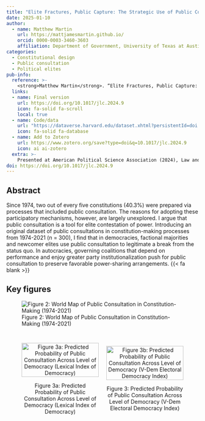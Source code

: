 ```yaml
---
title: "Elite Fractures, Public Capture: The Strategic Use of Public Consultation in Global Constitution-Making"
date: 2025-01-10
author:
  - name: Matthew Martin
    url: https://mattjamesmartin.github.io/
    orcid: 0000-0003-3460-3603
    affiliation: Department of Government, University of Texas at Austin
categories: 
  - Constitutional design
  - Public consultation 
  - Political elites
pub-info:
  reference: >-
    <strong>Matthew Martin</strong>. “Elite Fractures, Public Capture: The Strategic Use of Public Consultation in Global Constitution-Making,” <em>Journal of Law and Courts</em>, 2025, 1-34. Job market paper.
  links:
  - name: Final version
    url: https://doi.org/10.1017/jlc.2024.9
    icon: fa-solid fa-scroll
    local: true
  - name: Code/data
    url: "https://dataverse.harvard.edu/dataset.xhtml?persistentId=doi:10.7910/DVN/PVTH3Z"
    icon: fa-solid fa-database
  - name: Add to Zotero
    url: https://www.zotero.org/save?type=doi&q=10.1017/jlc.2024.9
    icon: ai ai-zotero
  extra: >-
    Presented at American Political Science Association (2024), Law and Society      Association (2024), and Northern Political Science Association (2023).
doi: https://doi.org/10.1017/jlc.2024.9
---
```


## Abstract

Since 1974, two out of every five constitutions (40.3%) were prepared via processes that included public consultation. The reasons for adopting these participatory mechanisms, however, are largely unexplored. I argue that public consultation is a tool for elite contestation of power. Introducing an original dataset of public consultations in constitution-making processes from 1974-2021 (n = 300), I find that in democracies, factional majorities and newcomer elites use public consultation to legitimate a break from the status quo. In autocracies, governing coalitions that depend on performance and enjoy greater party institutionalization push for public consultation to preserve favorable power-sharing arrangements. {{< fa blank >}}

## Key figures

![Figure 2: World Map of Public Consultation in Constitution-Making (1974-2021)](figures/map.png)

::: {style="display: flex; justify-content: space-between; align-items: center;"}
<figure style="width: 50%; text-align: center; margin-right: 10px;">

<img src="figures/full_plot_ord.png" alt="Figure 3a: Predicted Probability of Public Consultation Across Level of Democracy (Lexical Index of Democracy)" style="width: 100%;"/>

<figcaption>Figure 3a: Predicted Probability of Public Consultation Across Level of Democracy (Lexical Index of Democracy)</figcaption>

</figure>

<figure style="width: 50%; text-align: center; margin-left: 10px;">

<img src="figures/full_plot_cont.png" alt="Figure 3b: Predicted Probability of Public Consultation Across Level of Democracy (V-Dem Electoral Democracy Index)" style="width: 100%;"/>

<figcaption>Figure 3: Predicted Probability of Public Consultation Across Level of Democracy (V-Dem Electoral Democracy Index)</figcaption>

</figure>
:::
